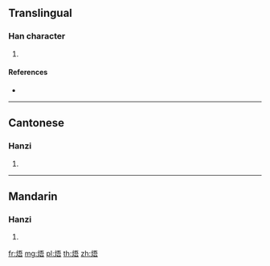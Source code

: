 {{character info/new}}
==Translingual==

===Han character===
{{Han char|rn=86|rad=火|as=07|sn=11|four=91861|canj=FMMR|ids=⿰火吾}}

# {{defn|Han|sort=火07}}

====References====
* {{Han ref|kx=0673.111|hdz=32203.120|uh=7110|ud=28944|bh=D651|bd=54865}}

----

==Cantonese==

===Hanzi===
{{yue-hanzi|jyut=|y=ng6}}

# {{defn|lang=yue|sort=火07}}

----

==Mandarin==

===Hanzi===
{{cmn-hanzi|pin=[[tāo]] ([[tao1]]), [[wù]] ([[wu4]])|wg=t'ao<sup>1</sup>, wu<sup>4</sup>}}

# {{defn|lang=cmn|sort=火07}}

[[fr:焐]]
[[mg:焐]]
[[pl:焐]]
[[th:焐]]
[[zh:焐]]